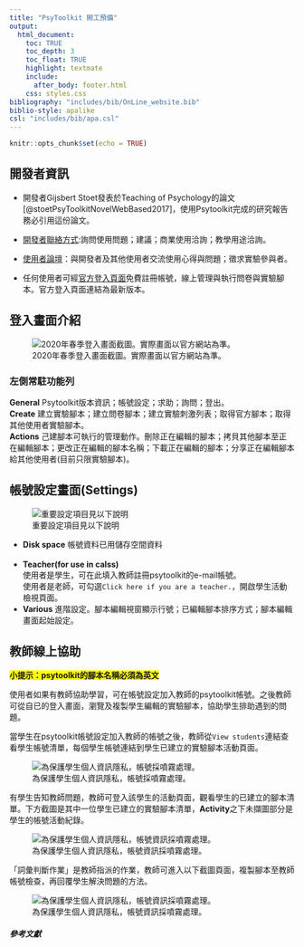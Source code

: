 ```yaml
---
title: "PsyToolkit 開工預備"
output:
  html_document:
    toc: TRUE
    toc_depth: 3
    toc_float: TRUE
    highlight: textmate
    include:
      after_body: footer.html
    css: styles.css
bibliography: "includes/bib/OnLine_website.bib"
biblio-style: apalike
csl: "includes/bib/apa.csl"
---
```


```r
knitr::opts_chunk$set(echo = TRUE)
```

## 開發者資訊 

- 開發者Gijsbert Stoet發表於Teaching of Psychology的論文[@stoetPsyToolkitNovelWebBased2017]，使用Psytoolkit完成的研究報告務必引用這份論文。

- [開發者聯絡方式](https://www.psytoolkit.org/contact.html):詢問使用問題；建議；商業使用洽詢；教學用途洽詢。  

- [使用者論壇](http://psytoolkit.boards.net/)：與開發者及其他使用者交流使用心得與問題；徵求實驗參與者。

- 任何使用者可經[官方登入頁面](https://www.psytoolkit.org/#_web_based_login)免費註冊帳號，線上管理與執行問卷與實驗腳本。官方登入頁面連結為最新版本。

## 登入畫面介紹

![2020年春季登入畫面截圖。實際畫面以官方網站為準。](includes/img/Psytoolkit_login.png)  

### 左側常駐功能列

**General** Psytoolkit版本資訊；帳號設定；求助；詢問；登出。<br/>
**Create** 建立實驗腳本；建立問卷腳本；建立實驗刺激列表；取得官方腳本；取得其他使用者實驗腳本。<br/>
**Actions** 己建腳本可執行的管理動作。刪除正在編輯的腳本；拷貝其他腳本至正在編輯腳本；更改正在編輯的腳本名稱；下載正在編輯的腳本；分享正在編輯腳本給其他使用者(目前只限實驗腳本)。

## 帳號設定畫面(Settings)

![重要設定項目見以下說明](includes/img/Psytoolkit_settings.png)

- **Disk space** 帳號資料已用儲存空間資料<br/>  
- **Teacher(for use in calss)**<br/> 使用者是學生，可在此填入教師註冊psytoolkit的e-mail帳號。<br/>
使用者是老師，可勾選`Click here if you are a teacher.`，開啟學生活動檢視頁面。  <br/>
- **Various** 進階設定。腳本編輯視窗顯示行號；已編輯腳本排序方式；腳本編輯畫面起始設定。  


## 教師線上協助

<span style="background-color: #FFFF00">
**小提示：psytoolkit的腳本名稱必須為英文**
</span>

使用者如果有教師協助學習，可在帳號設定加入教師的psytoolkit帳號。之後教師可從自已的登入畫面，瀏覽及複製學生編輯的實驗腳本，協助學生排助遇到的問題。

當學生在psytoolkit帳號設定加入教師的帳號之後，教師從`View students`連結查看學生帳號清單，每個學生帳號連結到學生已建立的實驗腳本活動頁面。

![為保護學生個人資訊隱私，帳號採噴霧處理。](includes/img/PsyToolkit_tutor.png)

有學生告知教師問題，教師可登入該學生的活動頁面，觀看學生的已建立的腳本清單。下方截圖是其中一位學生已建立的實驗腳本清單，**Activity**之下未擷圖部分是學生的帳號活動紀錄。

![為保護學生個人資訊隱私，帳號資訊採噴霧處理。](includes/img/Psytoolkit_student_view01.png)

「詞彙判斷作業」是教師指派的作業，教師可進入以下截圖頁面，複製腳本至教師帳號檢查，再回覆學生解決問題的方法。

![為保護學生個人資訊隱私，帳號資訊採噴霧處理。](includes/img/Psytoolkit_student_view02.png)

##### 參考文獻

